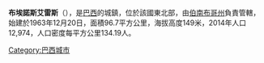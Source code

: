 '''布埃諾斯艾雷斯'''（{{lang-pt|Buenos Aires}}），是[[巴西|巴西]]的城鎮，位於該國東北部，由[[伯南布哥州|伯南布哥州]]負責管轄，始建於1963年12月20日，面積96.7平方公里，海拔高度149米，2014年人口12,974，人口密度每平方公里134.19人。

{{coord|7|43|33|S|35|19|37|W|source:vowiki_region:BR|display=title}}

{{Brazil-geo-stub}}
[[Category:巴西城市|Category:巴西城市]]